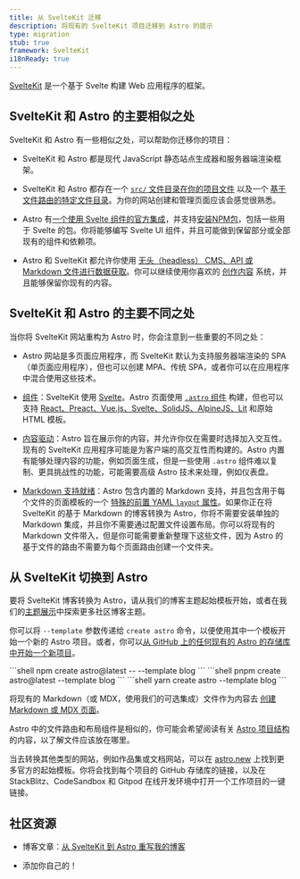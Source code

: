 ```yaml
---
title: 从 SvelteKit 迁移
description: 将现有的 SvelteKit 项目迁移到 Astro 的提示
type: migration
stub: true
framework: SvelteKit
i18nReady: true
---
```


[SvelteKit](https://kit.svelte.dev) 是一个基于 Svelte 构建 Web 应用程序的框架。

## SvelteKit 和 Astro 的主要相似之处

SvelteKit 和 Astro 有一些相似之处，可以帮助你迁移你的项目：

- SvelteKit 和 Astro 都是现代 JavaScript 静态站点生成器和服务器端渲染框架。

- SvelteKit 和 Astro 都存在一个 [`src/` 文件目录在你的项目文件](/zh-cn/basics/project-structure/#src) 以及一个 [基于文件路由的特定文件目录](/zh-cn/basics/astro-pages/)。为你的网站创建和管理页面应该会感觉很熟悉。

- Astro 有[一个使用 Svelte 组件的官方集成](/zh-cn/guides/integrations-guide/svelte/)，并支持[安装NPM包](/zh-cn/guides/imports/#npm-packages)，包括一些用于 Svelte 的包。你将能够编写 Svelte UI 组件，并且可能做到保留部分或全部现有的组件和依赖项。

- Astro 和 SvelteKit 都允许你使用 [无头（headless） CMS、API 或 Markdown 文件进行数据获取](/zh-cn/guides/data-fetching/)。你可以继续使用你喜欢的 [创作内容](/zh-cn/guides/content/) 系统，并且能够保留你现有的内容。

## SvelteKit 和 Astro 的主要不同之处

当你将 SvelteKit 网站重构为 Astro 时，你会注意到一些重要的不同之处：

- Astro 网站是多页面应用程序，而 SvelteKit 默认为支持服务器端渲染的 SPA（单页面应用程序），但也可以创建 MPA、传统 SPA，或者你可以在应用程序中混合使用这些技术。

- [组件](/zh-cn/basics/astro-components/)：SvelteKit 使用 [Svelte](https://svelte.dev)。Astro 页面使用 [`.astro` 组件](/zh-cn/basics/astro-components/) 构建，但也可以支持 [React、Preact、Vue.js、Svelte、SolidJS、AlpineJS、Lit](/zh-cn/guides/framework-components/) 和原始 HTML 模板。

- [内容驱动](/zh-cn/concepts/why-astro/#content-driven)：Astro 旨在展示你的内容，并允许你仅在需要时选择加入交互性。现有的 SvelteKit 应用程序可能是为客户端的高交互性而构建的。Astro 内置有能够处理内容的功能，例如页面生成，但是一些使用 `.astro` 组件难以复制、更具挑战性的功能，可能需要高级 Astro 技术来处理，例如仪表盘。

- [Markdown 支持就绪](/zh-cn/guides/markdown-content/)：Astro 包含内置的 Markdown 支持，并且包含用于每个文件的页面模板的一个 [特殊的前置 YAML `layout` 属性](/zh-cn/basics/layouts/#markdown-布局)。如果你正在将 SvelteKit 的基于 Markdown 的博客转换为 Astro，你将不需要安装单独的 Markdown 集成，并且你不需要通过配置文件设置布局。你可以将现有的 Markdown 文件带入，但是你可能需要重新整理下这些文件，因为 Astro 的基于文件的路由不需要为每个页面路由创建一个文件夹。

## 从 SvelteKit 切换到 Astro

要将 SvelteKit 博客转换为 Astro，请从我们的博客主题起始模板开始，或者在我们的[主题展示](https://astro.build/themes/)中探索更多社区博客主题。

你可以将 `--template` 参数传递给 `create astro` 命令，以便使用其中一个模板开始一个新的 Astro 项目。或者，你可以[从 GitHub 上的任何现有的 Astro 的存储库中开始一个新项目](/zh-cn/install-and-setup/#use-a-theme-or-starter-template)。

  <PackageManagerTabs>
    <Fragment slot="npm">
    ```shell
    npm create astro@latest -- --template blog
    ```
    </Fragment>
    <Fragment slot="pnpm">
    ```shell
    pnpm create astro@latest --template blog
    ```
    </Fragment>
    <Fragment slot="yarn">
    ```shell
    yarn create astro --template blog
    ```
    </Fragment>
  </PackageManagerTabs>

将现有的 Markdown（或 MDX，使用我们的可选集成）文件作为内容去 [创建 Markdown 或 MDX 页面](/zh-cn/guides/markdown-content/)。

Astro 中的文件路由和布局组件是相似的，你可能会希望阅读有关 [Astro 项目结构](/zh-cn/basics/project-structure/) 的内容，以了解文件应该放在哪里。

当去转换其他类型的网站，例如作品集或文档网站，可以在 [astro.new](https://astro.new) 上找到更多官方的起始模板。你将会找到每个项目的 GitHub 存储库的链接，以及在 StackBlitz、CodeSandbox 和 Gitpod 在线开发环境中打开一个工作项目的一键链接。

## 社区资源

- 博客文章：[从 SvelteKit 到 Astro 重写我的博客](https://kharann.com/blog/rewriting-my-blog/)

- 添加你自己的！
